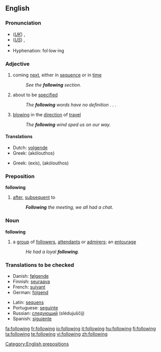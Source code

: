 ==English==

{{rank|business|mean|manner|385|following|fell|different|care}}

===Pronunciation===
*(''[[Received Pronunciation|UK]]'') {{IPA|/ˈfɒləʊɪŋ/}}, {{SAMPA|/"fQl@UIN/}}
*(''[[General American|US]]'') {{IPA|/ˈfɑloʊɪŋ/}}, {{SAMPA|/"fAloUIN/}}
*{{audio|en-us-following.ogg|Audio (US)}}
*Hyphenation: fol&middot;low&middot;ing

===Adjective===
{{en-adj|-}}

# coming [[next]], either in [[sequence]] or in [[time]]
#:''See the '''following''' section.''
# about to be [[specified]]
#:''The '''following''' words have no definition . . .''
# {{context|of a wind}} [[blowing]] in the [[direction]] of [[travel]]
#:''The '''following''' wind sped us on our way.''

====Translations====
{{trans-top|next in sequence or time}}
*Dutch: [[volgende]]
*Greek: {{t|el|ακόλουθος|m|}} (akólouthos)
{{trans-mid}}
{{trans-bottom}}
{{trans-top|to be specified}}
*Greek: {{t|el|εξής}} (exís), {{t|el|ακόλουθος|m|}} (akólouthos)
{{trans-mid}}
{{trans-bottom}}
{{trans-top|wind blowing}}
{{trans-mid}}
{{trans-bottom}}

===Preposition===
'''following'''

# [[after]], [[subsequent]] to
#:'' '''Following''' the meeting, we all had a chat.''

===Noun===
'''following'''

# a [[group]] of [[follower]]s, [[attendant]]s or [[admirer]]s; an [[entourage]]
#:''He had a loyal '''following'''.''

===Translations to be checked===
{{rfc-level|Translations to be checked at L3+ (AutoFormat would have corrected level of Translations to be checked)}}
{{top}}
*Danish: [[følgende]]
*Finnish: [[seuraava]]
*French: [[suivant]]
*German: [[folgend]]
{{mid}}
*Latin: [[sequens]]
*Portuguese: [[seguinte]]
*Russian: [[следующий]] (slédujuščij)
*Spanish: [[siguiente]]
{{bottom}}

[[Category:English prepositions]]

[[fa:following]]
[[fr:following]]
[[io:following]]
[[it:following]]
[[hu:following]]
[[fi:following]]
[[ta:following]]
[[te:following]]
[[vi:following]]
[[zh:following]]